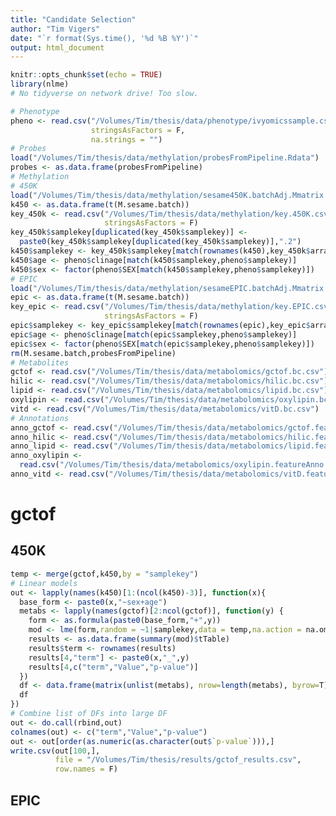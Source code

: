 ```yaml
---
title: "Candidate Selection"
author: "Tim Vigers"
date: "`r format(Sys.time(), '%d %B %Y')`"
output: html_document
---
```


```r
knitr::opts_chunk$set(echo = TRUE)
library(nlme)
# No tidyverse on network drive! Too slow.
```

```r
# Phenotype
pheno <- read.csv("/Volumes/Tim/thesis/data/phenotype/ivyomicssample.csv",
                  stringsAsFactors = F,
                  na.strings = "")
# Probes
load("/Volumes/Tim/thesis/data/methylation/probesFromPipeline.Rdata")
probes <- as.data.frame(probesFromPipeline)
# Methylation
# 450K
load("/Volumes/Tim/thesis/data/methylation/sesame450K.batchAdj.Mmatrix.Rdata")
k450 <- as.data.frame(t(M.sesame.batch))
key_450k <- read.csv("/Volumes/Tim/thesis/data/methylation/key.450K.csv",
                     stringsAsFactors = F)
key_450k$samplekey[duplicated(key_450k$samplekey)] <- 
  paste0(key_450k$samplekey[duplicated(key_450k$samplekey)],".2")
k450$samplekey <- key_450k$samplekey[match(rownames(k450),key_450k$array)]
k450$age <- pheno$clinage[match(k450$samplekey,pheno$samplekey)]
k450$sex <- factor(pheno$SEX[match(k450$samplekey,pheno$samplekey)])
# EPIC
load("/Volumes/Tim/thesis/data/methylation/sesameEPIC.batchAdj.Mmatrix.Rdata")
epic <- as.data.frame(t(M.sesame.batch))
key_epic <- read.csv("/Volumes/Tim/thesis/data/methylation/key.EPIC.csv",
                     stringsAsFactors = F)
epic$samplekey <- key_epic$samplekey[match(rownames(epic),key_epic$array)]
epic$age <- pheno$clinage[match(epic$samplekey,pheno$samplekey)]
epic$sex <- factor(pheno$SEX[match(epic$samplekey,pheno$samplekey)]) 
rm(M.sesame.batch,probesFromPipeline)
# Metabolites
gctof <- read.csv("/Volumes/Tim/thesis/data/metabolomics/gctof.bc.csv")
hilic <- read.csv("/Volumes/Tim/thesis/data/metabolomics/hilic.bc.csv")
lipid <- read.csv("/Volumes/Tim/thesis/data/metabolomics/lipid.bc.csv")
oxylipin <- read.csv("/Volumes/Tim/thesis/data/metabolomics/oxylipin.bc.csv")
vitd <- read.csv("/Volumes/Tim/thesis/data/metabolomics/vitD.bc.csv")
# Annotations
anno_gctof <- read.csv("/Volumes/Tim/thesis/data/metabolomics/gctof.featureAnno.csv")
anno_hilic <- read.csv("/Volumes/Tim/thesis/data/metabolomics/hilic.featureAnno.csv")
anno_lipid <- read.csv("/Volumes/Tim/thesis/data/metabolomics/lipid.featureAnno.csv")
anno_oxylipin <- 
  read.csv("/Volumes/Tim/thesis/data/metabolomics/oxylipin.featureAnno.csv")
anno_vitd <- read.csv("/Volumes/Tim/thesis/data/metabolomics/vitD.featureAnno.csv")
```

# gctof

## 450K

```r
temp <- merge(gctof,k450,by = "samplekey")
# Linear models
out <- lapply(names(k450)[1:(ncol(k450)-3)], function(x){
  base_form <- paste0(x,"~sex+age")
  metabs <- lapply(names(gctof)[2:ncol(gctof)], function(y) {
    form <- as.formula(paste0(base_form,"+",y))
    mod <- lme(form,random = ~1|samplekey,data = temp,na.action = na.omit)
    results <- as.data.frame(summary(mod)$tTable)
    results$term <- rownames(results)
    results[4,"term"] <- paste0(x,"_",y)
    results[4,c("term","Value","p-value")]
  })
  df <- data.frame(matrix(unlist(metabs), nrow=length(metabs), byrow=T))
  df
})
# Combine list of DFs into large DF
out <- do.call(rbind,out)
colnames(out) <- c("term","Value","p-value")
out <- out[order(as.numeric(as.character(out$`p-value`))),]
write.csv(out[100,],
          file = "/Volumes/Tim/thesis/results/gctof_results.csv",
          row.names = F)
```

## EPIC